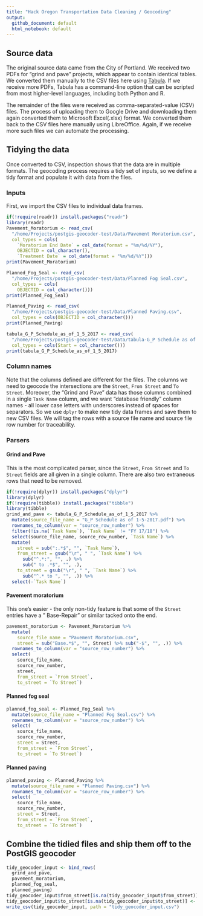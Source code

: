 ```yaml
---
title: "Hack Oregon Transportation Data Cleaning / Geocoding"
output:
  github_document: default
  html_notebook: default
---
```


## Source data
The original source data came from the City of Portland. We received two PDFs for "grind and pave" projects, which appear to contain identical tables. We converted them manually to the CSV files here using [Tabula](http://tabula.technology/). If we receive more PDFs, Tabula has a command-line option that can be scripted from most higher-level languages, including both Python and R.

The remainder of the files were received as comma-separated-value (CSV) files. The process of uploading them to Google Drive and downloading them again converted them to Microsoft Excel(.xlsx) format. We converted them back to the CSV files here manually using LibreOffice. Again, if we receive more such files we can automate the processing.

## Tidying the data
Once converted to CSV, inspection shows that the data are in multiple formats. The geocoding process requires a tidy set of inputs, so we define a tidy format and populate it with data from the files.

### Inputs
First, we import the CSV files to individual data frames.

```r
if(!require(readr)) install.packages("readr")
library(readr)
Pavement_Moratorium <- read_csv(
  "/home/Projects/postgis-geocoder-test/Data/Pavement Moratorium.csv",
  col_types = cols(
    `Moratorium End Date` = col_date(format = "%m/%d/%Y"),
    OBJECTID = col_character(), 
    `Treatment Date` = col_date(format = "%m/%d/%Y")))
print(Pavement_Moratorium)

Planned_Fog_Seal <- read_csv(
  "/home/Projects/postgis-geocoder-test/Data/Planned Fog Seal.csv",
  col_types = cols(
    OBJECTID = col_character()))
print(Planned_Fog_Seal)

Planned_Paving <- read_csv(
  "/home/Projects/postgis-geocoder-test/Data/Planned Paving.csv",
  col_types = cols(OBJECTID = col_character()))
print(Planned_Paving)

tabula_G_P_Schedule_as_of_1_5_2017 <- read_csv(
  "/home/Projects/postgis-geocoder-test/Data/tabula-G_P Schedule as of 1-5-2017.csv",
  col_types = cols(Start = col_character()))
print(tabula_G_P_Schedule_as_of_1_5_2017)

```
### Column names
Note that the columns defined are different for the files. The columns we need to geocode the intersections are the `Street`, `From Street` and `To Street`. Moreover, the "Grind and Pave" data has those columns combined in a single `Task Name` column, and we want "database friendly" column names - all lower case letters with underscores instead of spaces for separators. So we use `dplyr` to make new tidy data frames and save them to new CSV files. We will tag the rows with a source file name and source file row number for traceability.

### Parsers

#### Grind and Pave
This is the most complicated parser, since the `Street`, `From Street` and `To Street` fields are all given in a single column. There are also two extraneous rows that need to be removed.

```r
if(!require(dplyr)) install.packages("dplyr")
library(dplyr)
if(!require(tibble)) install.packages("tibble")
library(tibble)
grind_and_pave <- tabula_G_P_Schedule_as_of_1_5_2017 %>%
  mutate(source_file_name = "G_P Schedule as of 1-5-2017.pdf") %>%
  rownames_to_column(var = "source_row_number") %>%
  filter(!is.na(`Task Name`), `Task Name` != "FY 17/18") %>%
  select(source_file_name, source_row_number, `Task Name`) %>%
  mutate(
    street = sub(":.*$", "", `Task Name`),
    from_street = gsub("\r", " ", `Task Name`) %>%
      sub("^.*:", "", .) %>%
      sub(" to .*$", "", .),
    to_street = gsub("\r", " ", `Task Name`) %>%
      sub("^.* to ", "", .)) %>%
  select(-`Task Name`)
```

#### Pavement moratorium
This one's easier - the only non-tidy feature is that some of the `Street` entries have a " Base-Repair" or similar tacked onto the end.

```r
pavement_moratorium <- Pavement_Moratorium %>%
  mutate(
    source_file_name = "Pavement Moratorium.csv",
    street = sub("Base.*$", "", Street) %>% sub("-$", "", .)) %>%
  rownames_to_column(var = "source_row_number") %>%
  select(
    source_file_name, 
    source_row_number, 
    street, 
    from_street = `From Street`,
    to_street = `To Street`)
```

#### Planned fog seal
```r
planned_fog_seal <- Planned_Fog_Seal %>%
  mutate(source_file_name = "Planned Fog Seal.csv") %>%
  rownames_to_column(var = "source_row_number") %>%
  select(
    source_file_name, 
    source_row_number, 
    street = Street, 
    from_street = `From Street`,
    to_street = `To Street`)
```

#### Planned paving
```r
planned_paving <- Planned_Paving %>%
  mutate(source_file_name = "Planned Paving.csv") %>%
  rownames_to_column(var = "source_row_number") %>%
  select(
    source_file_name, 
    source_row_number, 
    street = Street, 
    from_street = `From Street`,
    to_street = `To Street`)
```

## Combine the tidied files and ship them off to the PostGIS geocoder
```r
tidy_geocoder_input <- bind_rows(
  grind_and_pave,
  pavement_moratorium,
  planned_fog_seal,
  planned_paving)
tidy_geocoder_input$from_street[is.na(tidy_geocoder_input$from_street)] <- ""
tidy_geocoder_input$to_street[is.na(tidy_geocoder_input$to_street)] <- ""
write_csv(tidy_geocoder_input, path = "tidy_geocoder_input.csv")
```

